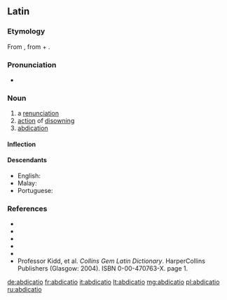 ==Latin==

===Etymology===
From {{m|la|abdicō||deny, refuse; renounce}}, from {{m|la|ab||of, from, by}} + {{m|la|dicō||dedicate}}.

===Pronunciation===
* {{la-IPA|abdicātiō}}

===Noun===
{{la-noun|abdicātiō|abdicātiōnis|f|third}}

# a [[renunciation]]
# [[action]] of [[disowning]]
# [[abdication]]

====Inflection====
{{la-decl-3rd|abdicātiō}}

====Descendants====
* English: {{l|en|abdication}}
* Malay: {{l|ms|abdikasi}}
* Portuguese: {{l|pt|abdicação}}

===References===
* {{R:L&S}}
* {{R:Elementary Lewis}}
* {{R:Gaffiot}}
* {{R:Peck}}
* {{R:Smith's Antiquities}}
* Professor Kidd, et al. ''Collins Gem Latin Dictionary''. HarperCollins Publishers (Glasgow: 2004). ISBN 0-00-470763-X. page 1.

[[de:abdicatio]]
[[fr:abdicatio]]
[[it:abdicatio]]
[[lt:abdicatio]]
[[mg:abdicatio]]
[[pl:abdicatio]]
[[ru:abdicatio]]